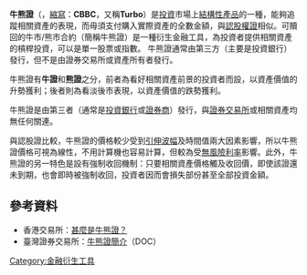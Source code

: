 {{NoteTA |G1=Economics}}

{{金融市場與金融商品側面模板}}
'''牛熊證'''（{{lang-en|'''Callable Bull/Bear Contracts'''}}，[[縮寫|縮寫]]：'''CBBC'''，又稱'''Turbo'''）是[[投資|投資]]市場上[[結構性產品|結構性產品]]的一種，能夠追蹤相關資產的表現，而毋須支付購入實際資產的全數金額，與[[認股證|認股權證]]相似。可贖回的牛市/熊市合約（簡稱牛熊證）是一種衍生金融工具，為投資者提供相關資產的槓桿投資，可以是單一股票或指數。 牛熊證通常由第三方（主要是投資銀行）發行，但不是由證券交易所或資產所有者發行。

牛熊證有'''牛證'''和'''熊證'''之分，前者為看好相關資產前景的投資者而設，以資產價值的升勢獲利；後者則為看淡後市表現，以資產價值的跌勢獲利。

牛熊證是由第三者（通常是[[投資銀行|投資銀行]]或[[證券商|證券商]]）發行，與[[證券交易所|證券交易所]]或相關資產均無任何關連。

與認股證比較，牛熊證的價格較少受到[[引伸波幅|引伸波幅]]及時間值兩大因素影響，所以牛熊證價格可視為線性，不用計算機也容易計算，但較為受[[無風險利率|無風險利率]]影響。此外，牛熊證的另一特色是設有強制收回機制：只要相關資產價格觸及收回價，即使該證還未到期，也會即時被強制收回，投資者因而會損失部份甚至全部投資金額。

==參考資料==
*香港交易所：[https://web.archive.org/web/20110812083727/http://www.hkex.com.hk/chi/prod/secprod/cbbc/Documents/cbbc%20leaflet%20chi.pdf 甚麼是牛熊證？]
*臺灣證券交易所：[https://web.archive.org/web/20140809042310/http://www.twse.com.tw/ch/investor/investor_library/manual/201105/2142833_ATTCH3.doc 牛熊證簡介]{{zh-tw}}（DOC）

{{econ-stub}}
{{DEFAULTSORT:Callable bull bear contract}}
{{金融市场}}
[[Category:金融衍生工具|Category:金融衍生工具]]